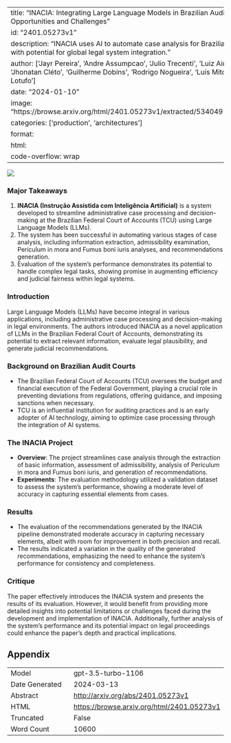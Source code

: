 
---
title: "INACIA: Integrating Large Language Models in Brazilian Audit Courts: Opportunities and Challenges"
id: "2401.05273v1"
description: "INACIA uses AI to automate case analysis for Brazilian Federal Court, with potential for global legal system integration."
author: ['Jayr Pereira', 'Andre Assumpcao', 'Julio Trecenti', 'Luiz Airosa', 'Caio Lente', 'Jhonatan Cléto', 'Guilherme Dobins', 'Rodrigo Nogueira', 'Luis Mitchell', 'Roberto Lotufo']
date: "2024-01-10"
image: "https://browse.arxiv.org/html/2401.05273v1/extracted/5340491/images/bpmn.png"
categories: ['production', 'architectures']
format:
  html:
    code-overflow: wrap
---

![](https://browse.arxiv.org/html/2401.05273v1/extracted/5340491/images/bpmn.png)

### Major Takeaways

1. **INACIA (Instrução Assistida com Inteligência Artificial)** is a system developed to streamline administrative case processing and decision-making at the Brazilian Federal Court of Accounts (TCU) using Large Language Models (LLMs).
2. The system has been successful in automating various stages of case analysis, including information extraction, admissibility examination, Periculum in mora and Fumus boni iuris analyses, and recommendations generation.
3. Evaluation of the system's performance demonstrates its potential to handle complex legal tasks, showing promise in augmenting efficiency and judicial fairness within legal systems.

### Introduction

Large Language Models (LLMs) have become integral in various applications, including administrative case processing and decision-making in legal environments. The authors introduced INACIA as a novel application of LLMs in the Brazilian Federal Court of Accounts, demonstrating its potential to extract relevant information, evaluate legal plausibility, and generate judicial recommendations.

### Background on Brazilian Audit Courts

- The Brazilian Federal Court of Accounts (TCU) oversees the budget and financial execution of the Federal Government, playing a crucial role in preventing deviations from regulations, offering guidance, and imposing sanctions when necessary.
- TCU is an influential institution for auditing practices and is an early adopter of AI technology, aiming to optimize case processing through the integration of AI systems.

### The INACIA Project

- **Overview**: The project streamlines case analysis through the extraction of basic information, assessment of admissibility, analysis of Periculum in mora and Fumus boni iuris, and generation of recommendations.
- **Experiments**: The evaluation methodology utilized a validation dataset to assess the system's performance, showing a moderate level of accuracy in capturing essential elements from cases.

### Results

- The evaluation of the recommendations generated by the INACIA pipeline demonstrated moderate accuracy in capturing necessary elements, albeit with room for improvement in both precision and recall.
- The results indicated a variation in the quality of the generated recommendations, emphasizing the need to enhance the system's performance for consistency and completeness.

### Critique

The paper effectively introduces the INACIA system and presents the results of its evaluation. However, it would benefit from providing more detailed insights into potential limitations or challenges faced during the development and implementation of INACIA. Additionally, further analysis of the system's performance and its potential impact on legal proceedings could enhance the paper's depth and practical implications.

## Appendix

|          |          |
|----------|----------|
| Model     | gpt-3.5-turbo-1106       |
| Date Generated     | 2024-03-13       |
| Abstract | [http://arxiv.org/abs/2401.05273v1](http://arxiv.org/abs/2401.05273v1)        |
| HTML     | [https://browse.arxiv.org/html/2401.05273v1](https://browse.arxiv.org/html/2401.05273v1)       |
| Truncated       | False       |
| Word Count       | 10600       |